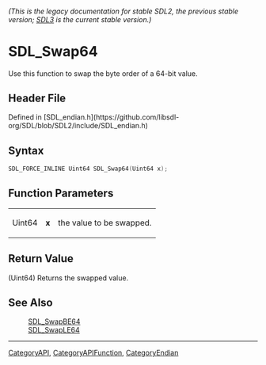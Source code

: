 ====== (This is the legacy documentation for stable SDL2, the previous stable version; [https://wiki.libsdl.org/SDL3/ SDL3] is the current stable version.) ======
= SDL_Swap64 =

Use this function to swap the byte order of a 64-bit value.

== Header File ==

Defined in [SDL_endian.h](https://github.com/libsdl-org/SDL/blob/SDL2/include/SDL_endian.h)

== Syntax ==

<syntaxhighlight lang='c'>
SDL_FORCE_INLINE Uint64 SDL_Swap64(Uint64 x);</syntaxhighlight>

== Function Parameters ==

{|
|Uint64
|'''x'''
|the value to be swapped.
|}

== Return Value ==

(Uint64) Returns the swapped value.

== See Also ==

:[[SDL_SwapBE64]]
:[[SDL_SwapLE64]]

----
[[CategoryAPI]], [[CategoryAPIFunction]], [[CategoryEndian]]


